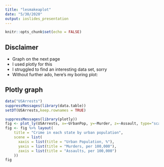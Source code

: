 ```yaml
---
title: "lesmakeaplot"
date: "5/30/2020"
output: ioslides_presentation
---
```


```r
knitr::opts_chunk$set(echo = FALSE)
```

## Disclaimer

- Graph on the next page
- I used plotly for this
- I struggled to find an interesting data set, sorry
- Without further ado, here's my boring plot:

## Plotly graph

```r
data("USArrests")
suppressMessages(library(data.table))
setDT(USArrests,keep.rownames = TRUE)

suppressMessages(library(plotly))
fig <- plot_ly(USArrests, x=~UrbanPop, y=~Murder, z=~Assault, type="scatter3d", text=~rn, textposition = 'middle right', mode="markers", color=USArrests$Murder)
fig <- fig %>% layout(
    title = "Crime in each state by urban population",
    scene = list(
      xaxis = list(title = "Urban Population, %"),
      yaxis = list(title = "Murders, per 100,000"),
      zaxis = list(title = "Assaults, per 100,000")
    ))
fig
```
